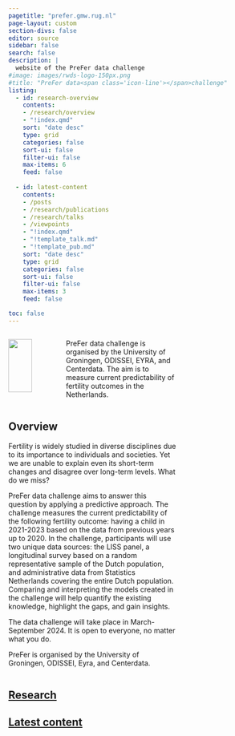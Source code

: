```yaml
---
pagetitle: "prefer.gmw.rug.nl"
page-layout: custom
section-divs: false
editor: source
sidebar: false
search: false
description: | 
  website of the PreFer data challenge
#image: images/rwds-logo-150px.png
#title: "PreFer data<span class='icon-line'></span>challenge"
listing:
  - id: research-overview
    contents: 
    - /research/overview
    - "!index.qmd"
    sort: "date desc"
    type: grid
    categories: false
    sort-ui: false
    filter-ui: false
    max-items: 6
    feed: false
    
  - id: latest-content
    contents: 
    - /posts
    - /research/publications
    - /research/talks
    - /viewpoints
    - "!index.qmd"
    - "!template_talk.md"
    - "!template_pub.md"
    sort: "date desc"
    type: grid
    categories: false
    sort-ui: false
    filter-ui: false
    max-items: 3
    feed: false

toc: false
---
```


<!-- purple bar at top -->
::: {.content-container}
::: {.top-story .purple-background}
::: {.website-text}



:::
:::
:::


<!-- welcome -->
::: {.content-container}
::: {.listing-block}

:::: {.columns}

::: {.column width="20%"}
::: {.face}

![](images/Gert_website_round.png){width=85%}
:::
:::

::: {.column width="2.5%"}

:::

::: {.column width="70%"}
<!-- empty column to create gap -->
PreFer data challenge is organised by the University of Groningen, ODISSEI, EYRA, and Centerdata.
The aim is to measure current predictability of fertility outcomes in the Netherlands.

:::

::: {.column width="2.5%"}

:::

::: {.column width="35%"}

:::

::::

:::
:::




<!-- quick overview GS -->
::: {.content-container}
::: {.listing-block}

:::: {.columns}

<!-- overview -->
::: {.column width="100%"}
## Overview
Fertility is widely studied in diverse disciplines due to its importance to individuals and societies. Yet we are unable to explain even its short-term changes and disagree over long-term levels. What do we miss?  

PreFer data challenge aims to answer this question by applying a predictive approach. The challenge measures the current predictability of the following fertility outcome: having a child in 2021-2023 based on the data from previous years up to 2020. In the challenge, participants will use two unique data sources: the LISS panel, a longitudinal survey based on a random representative sample of the Dutch population, and administrative data from Statistics Netherlands covering the entire Dutch population. Comparing and interpreting the models created in the challenge will help quantify the existing knowledge, highlight the gaps, and gain insights.  

The data challenge will take place in March-September 2024. It is open to everyone, no matter what you do.  

PreFer is organised by the University of Groningen, ODISSEI, Eyra, and Centerdata.  

:::

::: {.column width="2.5%"}

:::

::: {.column width="35%"}

:::

::::

:::
:::












<!-- overview of research -->
::: {.content-container}
::: {.listing-block}
<a href="research/index.qmd">

## Research
</a> 

::: {#research-overview}
:::

:::
:::


<!-- latest content information -->
::: {.content-container}
::: {.listing-block .last-block} 
<!-- last-block to remove line below -->
<a href="all-content.qmd">

## Latest content
</a>


::: {#latest-content}
:::

:::
:::
